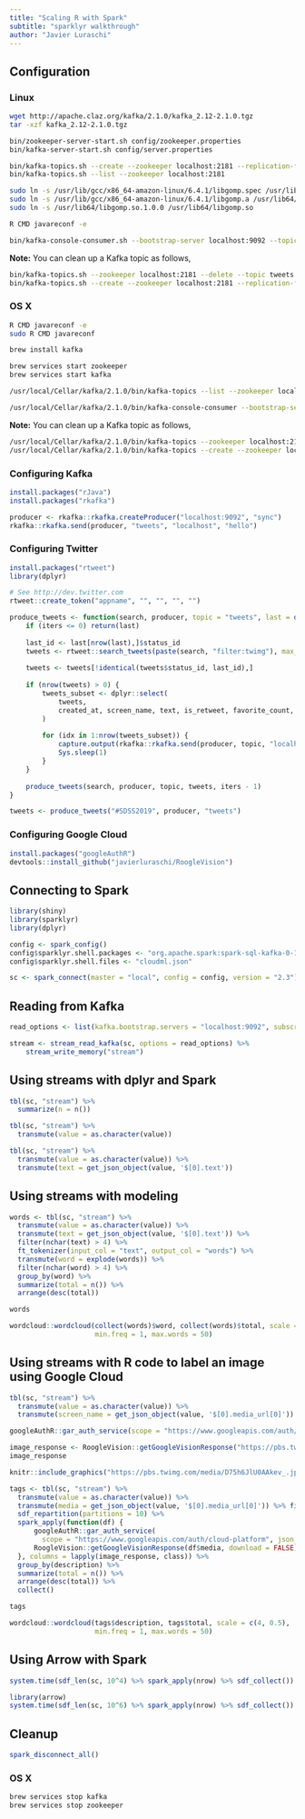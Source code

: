 ```yaml
---
title: "Scaling R with Spark"
subtitle: "sparklyr walkthrough"
author: "Javier Luraschi"
---
```


## Configuration

### Linux

```bash
wget http://apache.claz.org/kafka/2.1.0/kafka_2.12-2.1.0.tgz
tar -xzf kafka_2.12-2.1.0.tgz

bin/zookeeper-server-start.sh config/zookeeper.properties
bin/kafka-server-start.sh config/server.properties

bin/kafka-topics.sh --create --zookeeper localhost:2181 --replication-factor 1 --partitions 1 --topic tweets
bin/kafka-topics.sh --list --zookeeper localhost:2181

sudo ln -s /usr/lib/gcc/x86_64-amazon-linux/6.4.1/libgomp.spec /usr/lib64/libgomp.spec
sudo ln -s /usr/lib/gcc/x86_64-amazon-linux/6.4.1/libgomp.a /usr/lib64/libgomp.a
sudo ln -s /usr/lib64/libgomp.so.1.0.0 /usr/lib64/libgomp.so

R CMD javareconf -e 

bin/kafka-console-consumer.sh --bootstrap-server localhost:9092 --topic tweets --from-beginning
```

**Note:** You can clean up a Kafka topic as follows,

```bash
bin/kafka-topics.sh --zookeeper localhost:2181 --delete --topic tweets
bin/kafka-topics.sh --create --zookeeper localhost:2181 --replication-factor 1 --partitions 1 --topic tweets
```

### OS X

```bash
R CMD javareconf -e 
sudo R CMD javareconf

brew install kafka

brew services start zookeeper
brew services start kafka
```

```bash
/usr/local/Cellar/kafka/2.1.0/bin/kafka-topics --list --zookeeper localhost:2181

/usr/local/Cellar/kafka/2.1.0/bin/kafka-console-consumer --bootstrap-server localhost:9092 --topic tweets --from-beginning
```

**Note:** You can clean up a Kafka topic as follows,

```bash
/usr/local/Cellar/kafka/2.1.0/bin/kafka-topics --zookeeper localhost:2181 --delete --topic tweets
/usr/local/Cellar/kafka/2.1.0/bin/kafka-topics --create --zookeeper localhost:2181 --replication-factor 1 --partitions 1 --topic tweets
```

### Configuring Kafka

```r
install.packages("rJava")
install.packages("rkafka")

producer <- rkafka::rkafka.createProducer("localhost:9092", "sync")
rkafka::rkafka.send(producer, "tweets", "localhost", "hello")
```

### Configuring Twitter

```r
install.packages("rtweet")
library(dplyr)

# See http://dev.twitter.com
rtweet::create_token("appname", "", "", "", "")

produce_tweets <- function(search, producer, topic = "tweets", last = data.frame(), iters = 1) {
    if (iters <= 0) return(last)
    
    last_id <- last[nrow(last),]$status_id
    tweets <- rtweet::search_tweets(paste(search, "filter:twimg"), max_id = last_id)
    
    tweets <- tweets[!identical(tweets$status_id, last_id),]
    
    if (nrow(tweets) > 0) {
        tweets_subset <- dplyr::select(
            tweets,
            created_at, screen_name, text, is_retweet, favorite_count, retweet_count, media_url, location
        )
        
        for (idx in 1:nrow(tweets_subset)) {
            capture.output(rkafka::rkafka.send(producer, topic, "localhost", jsonlite::toJSON(tweets_subset[idx,])))
            Sys.sleep(1)
        }
    }
    
    produce_tweets(search, producer, topic, tweets, iters - 1)
}

tweets <- produce_tweets("#SDSS2019", producer, "tweets")
```

### Configuring Google Cloud

```r
install.packages("googleAuthR")
devtools::install_github("javierluraschi/RoogleVision")
```

## Connecting to Spark

```r
library(shiny)
library(sparklyr)
library(dplyr)

config <- spark_config()
config$sparklyr.shell.packages <- "org.apache.spark:spark-sql-kafka-0-10_2.11:2.3.2"
config$sparklyr.shell.files <- "cloudml.json"

sc <- spark_connect(master = "local", config = config, version = "2.3")
```

## Reading from Kafka

```r
read_options <- list(kafka.bootstrap.servers = "localhost:9092", subscribe = "tweets")

stream <- stream_read_kafka(sc, options = read_options) %>%
    stream_write_memory("stream")
```

## Using streams with dplyr and Spark

```r
tbl(sc, "stream") %>%
  summarize(n = n())
```

```r
tbl(sc, "stream") %>%
  transmute(value = as.character(value))
```

```r
tbl(sc, "stream") %>%
  transmute(value = as.character(value)) %>%
  transmute(text = get_json_object(value, '$[0].text'))
```

## Using streams with modeling

```r
words <- tbl(sc, "stream") %>%
  transmute(value = as.character(value)) %>%
  transmute(text = get_json_object(value, '$[0].text')) %>%
  filter(nchar(text) > 4) %>%
  ft_tokenizer(input_col = "text", output_col = "words") %>%
  transmute(word = explode(words)) %>%
  filter(nchar(word) > 4) %>%
  group_by(word) %>%
  summarize(total = n()) %>%
  arrange(desc(total))

words
```

```r
wordcloud::wordcloud(collect(words)$word, collect(words)$total, scale = c(4, 0.5),
                     min.freq = 1, max.words = 50)
```

## Using streams with R code to label an image using Google Cloud

```r
tbl(sc, "stream") %>%
  transmute(value = as.character(value)) %>%
  transmute(screen_name = get_json_object(value, '$[0].media_url[0]')) %>% filter(nchar(screen_name) > 4)
```

```r
googleAuthR::gar_auth_service(scope = "https://www.googleapis.com/auth/cloud-platform", json_file="cloudml.json")

image_response <- RoogleVision::getGoogleVisionResponse("https://pbs.twimg.com/media/D75h6JlU0AAkev_.jpg")
image_response
```

```r
knitr::include_graphics("https://pbs.twimg.com/media/D75h6JlU0AAkev_.jpg")
```

```r
tags <- tbl(sc, "stream") %>% 
  transmute(value = as.character(value)) %>%
  transmute(media = get_json_object(value, '$[0].media_url[0]')) %>% filter(nchar(media) > 5) %>%
  sdf_repartition(partitions = 10) %>%
  spark_apply(function(df) {
      googleAuthR::gar_auth_service(
        scope = "https://www.googleapis.com/auth/cloud-platform", json_file="cloudml.json")
      RoogleVision::getGoogleVisionResponse(df$media, download = FALSE)
  }, columns = lapply(image_response, class)) %>%
  group_by(description) %>%
  summarize(total = n()) %>%
  arrange(desc(total)) %>%
  collect()

tags
```

```r
wordcloud::wordcloud(tags$description, tags$total, scale = c(4, 0.5),
                     min.freq = 1, max.words = 50)
```

## Using Arrow with Spark

```r
system.time(sdf_len(sc, 10^4) %>% spark_apply(nrow) %>% sdf_collect())
```

```r
library(arrow)
system.time(sdf_len(sc, 10^6) %>% spark_apply(nrow) %>% sdf_collect())
```

## Cleanup

```r
spark_disconnect_all()
```

### OS X

```bash
brew services stop kafka
brew services stop zookeeper
```